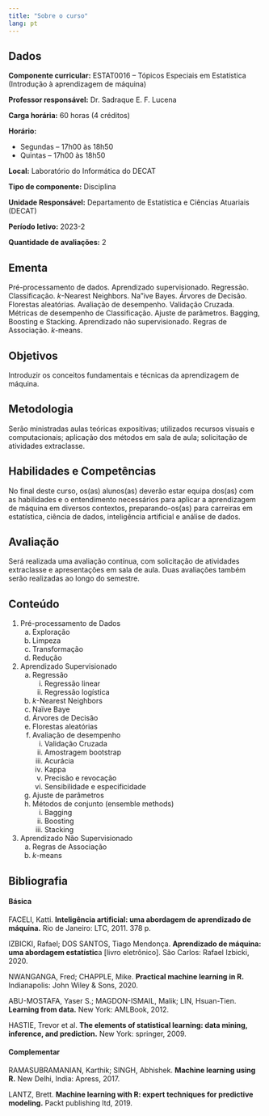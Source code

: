 ```yaml
---
title: "Sobre o curso"
lang: pt
---
```


## Dados

**Componente curricular:** ESTAT0016 -- Tópicos Especiais em Estatística (Introdução à aprendizagem de máquina)

**Professor responsável:** Dr. Sadraque E. F. Lucena

**Carga horária:** 60 horas (4 créditos)

**Horário:**

-   Segundas -- 17h00 às 18h50
-   Quintas -- 17h00 às 18h50

**Local:** Laboratório do Informática do DECAT

**Tipo de componente:** Disciplina

**Unidade Responsável:** Departamento de Estatística e Ciências Atuariais (DECAT)

**Período letivo:** 2023-2

**Quantidade de avaliações:** 2

## Ementa

Pré-processamento de dados. Aprendizado supervisionado. Regressão. Classificação. $k$-Nearest Neighbors. Na"ive Bayes. Árvores de Decisão. Florestas aleatórias. Avaliação de desempenho. Validação Cruzada. Métricas de desempenho de Classificação. Ajuste de parâmetros. Bagging, Boosting e Stacking. Aprendizado não supervisionado. Regras de Associação. $k$-means.

## Objetivos

Introduzir os conceitos fundamentais e técnicas da aprendizagem de máquina.

## Metodologia

Serão ministradas aulas teóricas expositivas; utilizados recursos visuais e computacionais; aplicação dos métodos em sala de aula; solicitação de atividades extraclasse.

## Habilidades e Competências

No final deste curso, os(as) alunos(as) deverão estar equipa dos(as) com as habilidades e o entendimento necessários para aplicar a aprendizagem de máquina em diversos contextos, preparando-os(as) para carreiras em estatística, ciência de dados, inteligência artificial e análise de dados.

## Avaliação

Será realizada uma avaliação contı́nua, com solicitação de atividades extraclasse e apresentações em sala de aula. Duas avaliações também serão realizadas ao longo do semestre.

## Conteúdo

1.  Pré-processamento de Dados
    a.  Exploração
    b.  Limpeza
    c.  Transformação
    d.  Redução
2.  Aprendizado Supervisionado
    a.  Regressão
        i.  Regressão linear
        ii. Regressão logı́stica
    b.  $k$-Nearest Neighbors
    c.  Naı̈ve Baye
    d.  Árvores de Decisão
    e.  Florestas aleatórias
    f.  Avaliação de desempenho
        i.  Validação Cruzada
        ii. Amostragem bootstrap
        iii. Acurácia
        iv. Kappa
        v.  Precisão e revocação
        vi. Sensibilidade e especificidade
    g.  Ajuste de parâmetros
    h.  Métodos de conjunto (ensemble methods)
        i.  Bagging
        ii. Boosting
        iii. Stacking
3.  Aprendizado Não Supervisionado
    a.  Regras de Associação
    b.  $k$-means

## Bibliografia

#### Básica

FACELI, Katti. **Inteligência artificial: uma abordagem de aprendizado de máquina.** Rio de Janeiro: LTC, 2011. 378 p.

IZBICKI, Rafael; DOS SANTOS, Tiago Mendonça. **Aprendizado de máquina: uma abordagem estatı́stic**a \[livro eletrônico\]. São Carlos: Rafael Izbicki, 2020.

NWANGANGA, Fred; CHAPPLE, Mike. **Practical machine learning in R.** Indianapolis: John Wiley & Sons, 2020.

ABU-MOSTAFA, Yaser S.; MAGDON-ISMAIL, Malik; LIN, Hsuan-Tien. **Learning from data.** New York: AMLBook, 2012.

HASTIE, Trevor et al. **The elements of statistical learning: data mining, inference, and prediction.** New York: springer, 2009.

#### Complementar

RAMASUBRAMANIAN, Karthik; SINGH, Abhishek. **Machine learning using R.** New Delhi, India: Apress, 2017.

LANTZ, Brett. **Machine learning with R: expert techniques for predictive modeling.** Packt publishing ltd, 2019.
